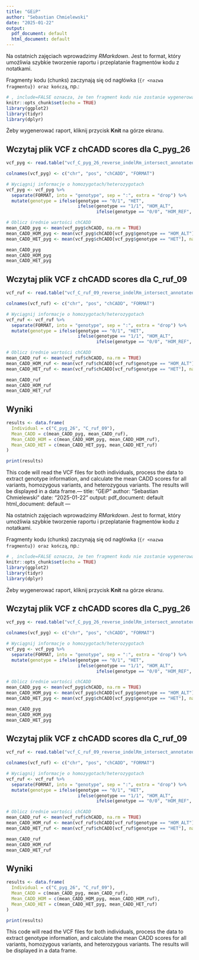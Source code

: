 ```yaml
---
title: "GEiP"
author: "Sebastian Chmielewski"
date: "2025-01-22"
output:
  pdf_document: default
  html_document: default
---
```


Na ostatnich zajęciach wprowadzimy *RMarkdown*. Jest to format, który umożliwia szybkie tworzenie raportu i przeplatanie fragmentów kodu z notatkami. 

Fragmenty kodu (chunks) zaczynają się od nagłówka (```{r <nazwa fragmentu}) oraz kończą ```, np.:

```r
# , include=FALSE oznacza, że ten fragment kodu nie zostanie wygenerowany w raporcie
knitr::opts_chunk$set(echo = TRUE)
library(ggplot2)
library(tidyr)
library(dplyr)
```

Żeby wygenerować raport, kliknij przycisk **Knit** na górze ekranu. 

## Wczytaj plik VCF z chCADD scores dla C_pyg_26

```r
vcf_pyg <- read.table("vcf_C_pyg_26_reverse_indelRm_intersect_annotated_SNP_is_alt.bed")[,c(1,3,6,20)]

colnames(vcf_pyg) <- c("chr", "pos", "chCADD", "FORMAT")

# Wyciągnij informacje o homozygotach/heterozygotach
vcf_pyg <- vcf_pyg %>%
  separate(FORMAT, into = "genotype", sep = ":", extra = "drop") %>%
  mutate(genotype = ifelse(genotype == "0/1", "HET", 
                           ifelse(genotype == "1/1", "HOM_ALT", 
                                  ifelse(genotype == "0/0", "HOM_REF", "error"))))

# Oblicz średnie wartości chCADD
mean_CADD_pyg <- mean(vcf_pyg$chCADD, na.rm = TRUE)
mean_CADD_HOM_pyg <- mean(vcf_pyg$chCADD[vcf_pyg$genotype == "HOM_ALT"], na.rm = TRUE)
mean_CADD_HET_pyg <- mean(vcf_pyg$chCADD[vcf_pyg$genotype == "HET"], na.rm = TRUE)

mean_CADD_pyg
mean_CADD_HOM_pyg
mean_CADD_HET_pyg
```

## Wczytaj plik VCF z chCADD scores dla C_ruf_09

```r
vcf_ruf <- read.table("vcf_C_ruf_09_reverse_indelRm_intersect_annotated_SNP_is_alt.bed")[,c(1,3,6,20)]

colnames(vcf_ruf) <- c("chr", "pos", "chCADD", "FORMAT")

# Wyciągnij informacje o homozygotach/heterozygotach
vcf_ruf <- vcf_ruf %>%
  separate(FORMAT, into = "genotype", sep = ":", extra = "drop") %>%
  mutate(genotype = ifelse(genotype == "0/1", "HET", 
                           ifelse(genotype == "1/1", "HOM_ALT", 
                                  ifelse(genotype == "0/0", "HOM_REF", "error"))))

# Oblicz średnie wartości chCADD
mean_CADD_ruf <- mean(vcf_ruf$chCADD, na.rm = TRUE)
mean_CADD_HOM_ruf <- mean(vcf_ruf$chCADD[vcf_ruf$genotype == "HOM_ALT"], na.rm = TRUE)
mean_CADD_HET_ruf <- mean(vcf_ruf$chCADD[vcf_ruf$genotype == "HET"], na.rm = TRUE)

mean_CADD_ruf
mean_CADD_HOM_ruf
mean_CADD_HET_ruf
```

## Wyniki

```r
results <- data.frame(
  Individual = c("C_pyg_26", "C_ruf_09"),
  Mean_CADD = c(mean_CADD_pyg, mean_CADD_ruf),
  Mean_CADD_HOM = c(mean_CADD_HOM_pyg, mean_CADD_HOM_ruf),
  Mean_CADD_HET = c(mean_CADD_HET_pyg, mean_CADD_HET_ruf)
)

print(results)
```

This code will read the VCF files for both individuals, process the data to extract genotype information, and calculate the mean CADD scores for all variants, homozygous variants, and heterozygous variants. The results will be displayed in a data frame.---
title: "GEiP"
author: "Sebastian Chmielewski"
date: "2025-01-22"
output:
  pdf_document: default
  html_document: default
---

Na ostatnich zajęciach wprowadzimy *RMarkdown*. Jest to format, który umożliwia szybkie tworzenie raportu i przeplatanie fragmentów kodu z notatkami. 

Fragmenty kodu (chunks) zaczynają się od nagłówka (```{r <nazwa fragmentu}) oraz kończą ```, np.:

```r
# , include=FALSE oznacza, że ten fragment kodu nie zostanie wygenerowany w raporcie
knitr::opts_chunk$set(echo = TRUE)
library(ggplot2)
library(tidyr)
library(dplyr)
```

Żeby wygenerować raport, kliknij przycisk **Knit** na górze ekranu. 

## Wczytaj plik VCF z chCADD scores dla C_pyg_26

```r
vcf_pyg <- read.table("vcf_C_pyg_26_reverse_indelRm_intersect_annotated_SNP_is_alt.bed")[,c(1,3,6,20)]

colnames(vcf_pyg) <- c("chr", "pos", "chCADD", "FORMAT")

# Wyciągnij informacje o homozygotach/heterozygotach
vcf_pyg <- vcf_pyg %>%
  separate(FORMAT, into = "genotype", sep = ":", extra = "drop") %>%
  mutate(genotype = ifelse(genotype == "0/1", "HET", 
                           ifelse(genotype == "1/1", "HOM_ALT", 
                                  ifelse(genotype == "0/0", "HOM_REF", "error"))))

# Oblicz średnie wartości chCADD
mean_CADD_pyg <- mean(vcf_pyg$chCADD, na.rm = TRUE)
mean_CADD_HOM_pyg <- mean(vcf_pyg$chCADD[vcf_pyg$genotype == "HOM_ALT"], na.rm = TRUE)
mean_CADD_HET_pyg <- mean(vcf_pyg$chCADD[vcf_pyg$genotype == "HET"], na.rm = TRUE)

mean_CADD_pyg
mean_CADD_HOM_pyg
mean_CADD_HET_pyg
```

## Wczytaj plik VCF z chCADD scores dla C_ruf_09

```r
vcf_ruf <- read.table("vcf_C_ruf_09_reverse_indelRm_intersect_annotated_SNP_is_alt.bed")[,c(1,3,6,20)]

colnames(vcf_ruf) <- c("chr", "pos", "chCADD", "FORMAT")

# Wyciągnij informacje o homozygotach/heterozygotach
vcf_ruf <- vcf_ruf %>%
  separate(FORMAT, into = "genotype", sep = ":", extra = "drop") %>%
  mutate(genotype = ifelse(genotype == "0/1", "HET", 
                           ifelse(genotype == "1/1", "HOM_ALT", 
                                  ifelse(genotype == "0/0", "HOM_REF", "error"))))

# Oblicz średnie wartości chCADD
mean_CADD_ruf <- mean(vcf_ruf$chCADD, na.rm = TRUE)
mean_CADD_HOM_ruf <- mean(vcf_ruf$chCADD[vcf_ruf$genotype == "HOM_ALT"], na.rm = TRUE)
mean_CADD_HET_ruf <- mean(vcf_ruf$chCADD[vcf_ruf$genotype == "HET"], na.rm = TRUE)

mean_CADD_ruf
mean_CADD_HOM_ruf
mean_CADD_HET_ruf
```

## Wyniki

```r
results <- data.frame(
  Individual = c("C_pyg_26", "C_ruf_09"),
  Mean_CADD = c(mean_CADD_pyg, mean_CADD_ruf),
  Mean_CADD_HOM = c(mean_CADD_HOM_pyg, mean_CADD_HOM_ruf),
  Mean_CADD_HET = c(mean_CADD_HET_pyg, mean_CADD_HET_ruf)
)

print(results)
```

This code will read the VCF files for both individuals, process the data to extract genotype information, and calculate the mean CADD scores for all variants, homozygous variants, and heterozygous variants. The results will be displayed in a data frame.